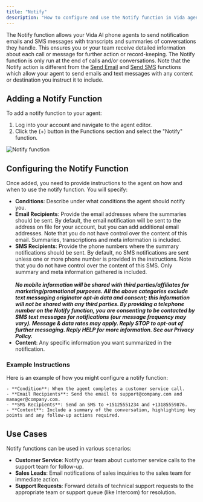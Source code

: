 ```yaml
---
title: "Notify"
description: "How to configure and use the Notify function in Vida agents."
---
```


The Notify function allows your Vida AI phone agents to send notification emails and SMS messages with transcripts and summaries of conversations they handle. This ensures you or your team receive detailed information about each call or message for further action or record-keeping. The Notify function is only run at the end of calls and/or conversations. Note that the Notify action is different from the [Send Email](/functions/send-email) and [Send SMS](/functions/send-sms) functions which allow your agent to send emails and text messages with any content or destination you instruct it to include.

## Adding a Notify Function

To add a notify function to your agent:

1. Log into your account and navigate to the agent editor.
2. Click the (\+) button in the Functions section and select the "Notify" function.

![Notify function](https://vidapublic.s3.us-east-2.amazonaws.com/vida-edit-agent-functions-notify.png)

## Configuring the Notify Function

Once added, you need to provide instructions to the agent on how and when to use the notify function. You will specify:

- **Conditions**: Describe under what conditions the agent should notify you.
- **Email Recipients**: Provide the email addresses where the summaries should be sent. By default, the email notification will be sent to the address on file for your account, but you can add additional email addresses. Note that you do not have control over the content of this email. Summaries, transcriptions and meta information is included.
- **SMS Recipients**: Provide the phone numbers where the summary notifications should be sent. By default, no SMS notifications are sent unless one or more phone number is provided in the instructions. Note that you do not have control over the content of this SMS. Only summary and meta information gathered is included.\
  \
  **_No mobile information will be shared with third parties/affiliates for marketing/promotional purposes. All the above categories exclude text messaging originator opt-in data and consent; this information will not be shared with any third parties. By providing a telephone number on the Notify function, you are consenting to be contacted by SMS text messages for notifications (our message frequency may vary). Message & data rates may apply. Reply STOP to opt-out of further messaging. Reply HELP for more information. See our Privacy Policy._**
- **Content**: Any specific information you want summarized in the notification.

### Example Instructions

Here is an example of how you might configure a notify function:

```plaintext
- **Condition**: When the agent completes a customer service call.
- **Email Recipients**: Send the email to support@company.com and manager@company.com.
- **SMS Recipients**: Send an SMS to +15125551234 and +13185559876.
- **Content**: Include a summary of the conversation, highlighting key points and any follow-up actions required.
```

## Use Cases

Notify functions can be used in various scenarios:

- **Customer Service**: Notify your team about customer service calls to the support team for follow-up.
- **Sales Leads**: Email notifications of sales inquiries to the sales team for immediate action.
- **Support Requests**: Forward details of technical support requests to the appropriate team or support queue (like Intercom) for resolution.